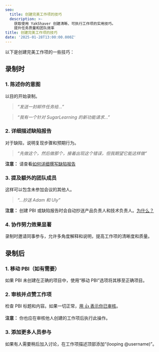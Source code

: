 ```yaml
---
seo:
  title: 创建完美工作项的技巧
  description: >-
    获取使用 YakShaver 创建清晰、可执行工作项的实用技巧。
    提升任务质量和团队效率
title: 创建完美工作项的技巧
date: '2025-01-28T13:00:00.000Z'
---
```


以下是创建完美工作项的一些技巧：

## 录制时

### 1. 陈述你的意图

以目的开始录制。

> *“发送一封邮件任务给...”*

> *“我有一个针对 SugarLearning 的新功能请求...”*

### 2. 详细描述缺陷报告

对于缺陷，说明复现步骤和预期行为。

> *“先做这个，然后做那个，接着出现这个错误，但我期望它能这样做”*

**注意：** 请查看[如何详细撰写缺陷报告](https://www.ssw.com.au/rules/report-bugs-and-suggestions/#tip-1-draft-your-bug-with-enough-details)

### 3. 提及额外的团队成员

这样可以包含未参加会议的其他人。

> *“...抄送 Adam 和 Uly”*

**注意：** 创建 PBI 或缺陷报告时会自动抄送产品负责人和技术负责人。[为什么？](/zh/user-mention-guidelines-in-work-item-descriptions)

### 4. 协作努力效果显著

录制时邀请同事参与，允许多角度解释和说明，提高工作项的清晰度和质量。

## 录制后

### 1. 移动 PBI（如有需要）

如果 PBI 未创建在正确的项目中，使用“移动 PBI”选项将其移至正确项目。

### 2. 审核并点赞工作项

检查 PBI 标题和内容。如果一切正常，[用 👍 表示你已审核](https://www.ssw.com.au/rules/react-to-reviewed-pbis)。

**注意：** 你也应在审核他人创建的工作项后执行此操作。

### 3. 添加更多人员参与

如果有人需要稍后加入讨论，在工作项描述顶部添加“(looping @username)”。